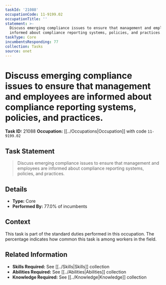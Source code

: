 ```yaml
---
taskId: '21088'
occupationCode: 11-9199.02
occupationTitle: ''
statement: >-
  Discuss emerging compliance issues to ensure that management and employees are
  informed about compliance reporting systems, policies, and practices.
taskType: Core
incumbentsResponding: 77
collection: Tasks
source: onet
---
```

# Discuss emerging compliance issues to ensure that management and employees are informed about compliance reporting systems, policies, and practices.

**Task ID:** 21088
**Occupation:** [[../Occupations|Occupation]] with code `11-9199.02`

## Task Statement

> Discuss emerging compliance issues to ensure that management and employees are informed about compliance reporting systems, policies, and practices.

## Details

- **Type:** Core
- **Performed By:** 77.0% of incumbents

## Context

This task is part of the standard duties performed in this occupation. The percentage indicates how common this task is among workers in the field.

## Related Information

- **Skills Required:** See [[../Skills|Skills]] collection
- **Abilities Required:** See [[../Abilities|Abilities]] collection
- **Knowledge Required:** See [[../Knowledge|Knowledge]] collection
